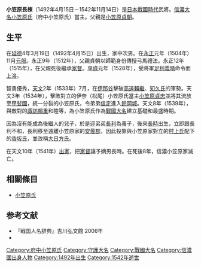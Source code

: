 {{日本武士
|名稱= 小笠原 長棟
|圖片名稱= 
|圖片大小= 
|圖片說明= 
|時代= [[日本戰國時代|日本戰國時代]]
|出生日期= [[延德|延德]]4年3月19日（1492年4月15日）
|出生地點= 
|逝世日期= [[天文_(後奈良天皇)|天文]]11年10月8日（1542年11月14日）
|逝世地點= 
|假名= 
|羅馬字= 
|幼名= 豐松丸
|改名= 
|别名= 又二郎、民部（通稱）
|諡号= 
|神号= 
|戒名= 
|洗禮名= 
|墓所= 
|朝廷官位= [[從四位下|從四位下]][[信濃守|信濃守]]、[[大膳大夫|大膳大夫]]
|幕府職位= [[室町幕府|室町幕府]][[信濃|信濃]][[守護|守護]]
|主君= 
|藩= 
|氏族= [[小笠原氏|府中小笠原氏]]
|父母= 父：[[小笠原貞朝|小笠原貞朝]]<BR>母：[[海野幸高|海野幸高]]的女兒
|養父= 
|養母= 
|兄弟= 兄：[[小笠原長高|長高]]（高天神小笠原氏）<BR>弟：[[小笠原定政|定政]]、[[大日方長利|大日方長利]]
|姐妹= 
|正室= 
|側室= 
|嗣子= '''[[小笠原長時|長時]]'''、[[小笠原信定|信定]]、[[小笠原清鑑|清鑑]]（僧籍）、[[小笠原洞雪齋|洞雪齋]]（貞種？）、[[小笠原統虎|統虎]]（僧籍）
|嗣女= [[藤澤賴親|藤澤賴親]]室、[[村上義清|村上義清]]正室
|養子= 
|養女= 
}}
{{japanese|japanese=小笠原 長棟|kana=おがさわら ながむね|romaji=Ogasawara Nagamune}}
'''小笠原長棟'''（1492年4月15日－1542年11月14日）是[[日本戰國時代|日本戰國時代]]武將。[[信濃|信濃]][[大名_(稱謂)|大名]][[小笠原氏|小笠原氏]]（府中小笠原氏）當主。父親是[[小笠原貞朝|小笠原貞朝]]。

== 生平 ==
在[[延德|延德]]4年3月19日（1492年4月15日）出生，家中次男。在[[永正|永正]]元年（1504年）11月[[元服|元服]]。永正9年（1512年），父親貞朝以師範身份傳授弓馬禮法。永正12年（1515年），在父親死後繼承[[家督|家督]]。[[享祿|享祿]]元年（1528年），受將軍[[足利義晴|足利義晴]]命令而[[上洛|上洛]]。

智勇優秀，[[天文_(後奈良天皇)|天文]]2年（1533年）7月，在[[伊那谷|伊那谷]]擊破[[高遠賴繼|高遠賴繼]]、[[知久氏|知久氏]]的軍勢。天文3年（1534年），擊敗對立的伊奈（松尾）小笠原氏當主[[小笠原貞忠|小笠原貞忠]]並將其流放至[[甲斐國|甲斐國]]，統一分裂的小笠原氏，令弟弟[[小笠原信定|信定]]進入[[鈴岡城|鈴岡城]]。天文8年（1539年），與敵對的[[諏訪賴重|諏訪賴重]]和睦等，為小笠原氏作為[[戰國大名|戰國大名]]建立基礎和最盛時期。

因為沒有能成為後繼人的兒子，於是迎弟弟[[小笠原長利|長利]]為養子，後來[[小笠原長時|長時]]出生，立即跟長利不和，長利移至遠離小笠原家的[[安曇郡|安曇郡]]，因此投靠與小笠原家對立的[[村上氏|村上氏]]配下的[[香坂氏|香坂氏]]，並改稱[[大日方氏|大日方氏]]。

在天文10年（1541年）[[出家|出家]]，把[[家督|家督]]讓予嫡男長時。在死後8年，信濃小笠原家滅亡。

== 相關條目 ==
*[[小笠原氏|小笠原氏]]

== 参考文献 ==
*『戦国人名辞典』吉川弘文館 2006年
*{{Cite book|author=今井尭|year=1984|title=日本史総覧|chapter=小笠原系図|publisher=[[新人物往来社|新人物往来社]]|volume=3（中世 2）|ncid=BN00172373|ref=harv}}

{{小笠原氏宗家歷代當主|府中小笠原氏|第16代|1515年－1541年}}

[[Category:府中小笠原氏|Category:府中小笠原氏]]
[[Category:守護大名|Category:守護大名]]
[[Category:戰國大名|Category:戰國大名]]
[[Category:信濃國出身人物|Category:信濃國出身人物]]
[[Category:1492年出生|Category:1492年出生]]
[[Category:1542年逝世|Category:1542年逝世]]